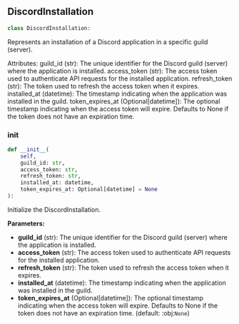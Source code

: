 <a id="camel.bots.discord.discord_installation"></a>

<a id="camel.bots.discord.discord_installation.DiscordInstallation"></a>

## DiscordInstallation

```python
class DiscordInstallation:
```

Represents an installation of a Discord application in a
specific guild (server).

Attributes:
guild_id (str): The unique identifier for the Discord guild (server)
where the application is installed.
access_token (str): The access token used to authenticate API requests
for the installed application.
refresh_token (str): The token used to refresh the access token when
it expires.
installed_at (datetime): The timestamp indicating when the application
was installed in the guild.
token_expires_at (Optional[datetime]): The optional timestamp
indicating when the access token will expire. Defaults to None
if the token does not have an expiration time.

<a id="camel.bots.discord.discord_installation.DiscordInstallation.__init__"></a>

### __init__

```python
def __init__(
    self,
    guild_id: str,
    access_token: str,
    refresh_token: str,
    installed_at: datetime,
    token_expires_at: Optional[datetime] = None
):
```

Initialize the DiscordInstallation.

**Parameters:**

- **guild_id** (str): The unique identifier for the Discord guild (server) where the application is installed.
- **access_token** (str): The access token used to authenticate API requests for the installed application.
- **refresh_token** (str): The token used to refresh the access token when it expires.
- **installed_at** (datetime): The timestamp indicating when the application was installed in the guild.
- **token_expires_at** (Optional[datetime]): The optional timestamp indicating when the access token will expire. Defaults to None if the token does not have an expiration time. (default: :obj:`None`)
